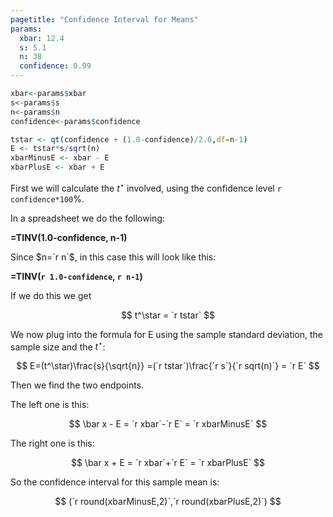 ```yaml
---
pagetitle: "Confidence Interval for Means"
params:
  xbar: 12.4 
  s: 5.1 
  n: 38 
  confidence: 0.99
---
```


```r
xbar<-params$xbar
s<-params$s
n<-params$n
confidence<-params$confidence
```

```r
tstar <- qt(confidence + (1.0-confidence)/2.0,df=n-1) 
E <- tstar*s/sqrt(n)
xbarMinusE <- xbar - E
xbarPlusE <- xbar + E
```

First we will calculate the $t^\star$ involved, using the confidence level `r confidence*100`%. 

In a spreadsheet we do the following:

**=TINV(1.0-confidence, n-1)**

Since $n=`r n`$, in this case this will look like this:

**=TINV(`r 1.0-confidence`, `r n-1`)**

If we do this we get 

$$
t^\star = `r tstar`
$$

We now plug into the formula for E using the sample standard deviation, the sample size and the $t^\star$:

$$
E=(t^\star)\frac{s}{\sqrt{n}} 
 =(`r tstar`)\frac{`r s`}{`r sqrt(n)`}
 = `r E` 
$$

Then we find the two endpoints.    
   
The left one is this:

$$
\bar x - E = `r xbar`-`r E` = `r xbarMinusE` 
$$

The right one is this:

$$
\bar x + E = `r xbar`+`r E` = `r xbarPlusE` 
$$

So the confidence interval for this sample mean is: 

$$
(`r round(xbarMinusE,2)`,`r round(xbarPlusE,2)`) 
$$

